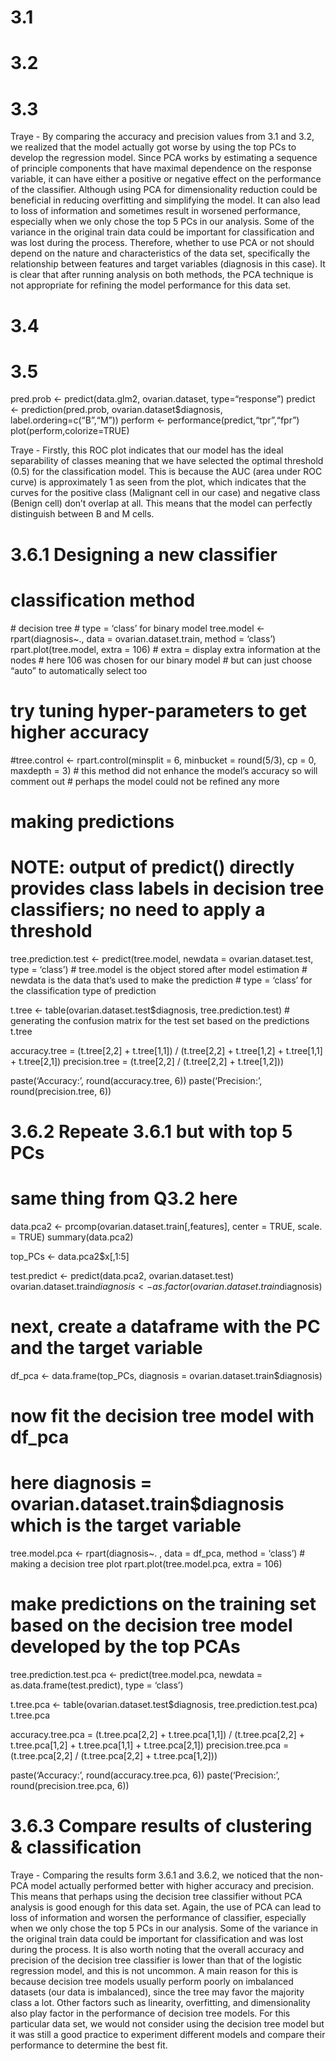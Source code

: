 # 3.1

# 3.2 

# 3.3
Traye - By comparing the accuracy and precision values from 3.1 and 3.2, we realized that the model actually got worse by using the top PCs to develop the regression model. Since PCA works by estimating a sequence of principle components that have maximal dependence on the response variable, it can have either a positive or negative effect on the performance of the classifier. Although using PCA for dimensionality reduction could be beneficial in reducing overfitting and simplifying the model. It can also lead to loss of information and sometimes result in worsened performance, especially when we only chose the top 5 PCs in our analysis. Some of the variance in the original train data could be important for classification and was lost during the process. Therefore, whether to use PCA or not should depend on the nature and characteristics of the data set, specifically the relationship between features and target variables (diagnosis in this case). It is clear that after running analysis on both methods, the PCA technique is not appropriate for refining the model performance for this data set. 

# 3.4

# 3.5
pred.prob <- predict(data.glm2, ovarian.dataset, type="response")
predict <- prediction(pred.prob, ovarian.dataset$diagnosis, label.ordering=c("B","M"))
perform <- performance(predict,"tpr","fpr")
plot(perform,colorize=TRUE)

Traye - Firstly, this ROC plot indicates that our model has the ideal separability of classes meaning that we have selected the optimal threshold (0.5) for the classification model. This is because the AUC (area under ROC curve) is approximately 1 as seen from the plot, which indicates that the curves for the positive class (Malignant cell in our case) and negative class (Benign cell) don't overlap at all. This means that the model can perfectly distinguish between B and M cells.

# 3.6.1 Designing a new classifier
# classification method 
  # decision tree
  # type = 'class' for binary model 
tree.model <- rpart(diagnosis~., data = ovarian.dataset.train, method = 'class')
rpart.plot(tree.model, extra = 106)
# extra = display extra information at the nodes
# here 106 was chosen for our binary model
# but can just choose "auto" to automatically select too

# try tuning hyper-parameters to get higher accuracy
#tree.control <- rpart.control(minsplit = 6, minbucket = round(5/3), cp = 0, maxdepth = 3)
  # this method did not enhance the model's accuracy so will comment out 
  # perhaps the model could not be refined any more

# making predictions
# NOTE: output of predict() directly provides class labels in decision tree classifiers; no need to apply a threshold
tree.prediction.test <- predict(tree.model, newdata = ovarian.dataset.test, type = 'class')
  # tree.model is the object stored after model estimation 
  # newdata is the data that's used to make the prediction 
  # type = 'class' for the classification type of prediction 

t.tree <- table(ovarian.dataset.test$diagnosis, tree.prediction.test)
  # generating the confusion matrix for the test set based on the predictions
t.tree

accuracy.tree = (t.tree[2,2] + t.tree[1,1]) / (t.tree[2,2] + t.tree[1,2] + t.tree[1,1] + t.tree[2,1])
precision.tree = (t.tree[2,2] / (t.tree[2,2] + t.tree[1,2]))

paste('Accuracy: ', round(accuracy.tree, 6))
paste('Precision: ', round(precision.tree, 6)) 

# 3.6.2 Repeate 3.6.1 but with top 5 PCs
# same thing from Q3.2 here
data.pca2 <- prcomp(ovarian.dataset.train[,features], center = TRUE, scale. = TRUE)
summary(data.pca2)

top_PCs <- data.pca2$x[,1:5]

test.predict <- predict(data.pca2, ovarian.dataset.test)
ovarian.dataset.train$diagnosis <- as.factor(ovarian.dataset.train$diagnosis)

# next, create a dataframe with the PC and the target variable 
df_pca <- data.frame(top_PCs, diagnosis = ovarian.dataset.train$diagnosis)


# now fit the decision tree model with df_pca
# here diagnosis = ovarian.dataset.train$diagnosis which is the target variable  
tree.model.pca <- rpart(diagnosis~. , data = df_pca, method = 'class')
# making a decision tree plot
rpart.plot(tree.model.pca, extra = 106)


# make predictions on the training set based on the decision tree model developed by the top PCAs
tree.prediction.test.pca <- predict(tree.model.pca, newdata = as.data.frame(test.predict), type = 'class')

t.tree.pca <- table(ovarian.dataset.test$diagnosis, tree.prediction.test.pca)
t.tree.pca

accuracy.tree.pca = (t.tree.pca[2,2] + t.tree.pca[1,1]) / (t.tree.pca[2,2] + t.tree.pca[1,2] + t.tree.pca[1,1] + t.tree.pca[2,1])
precision.tree.pca = (t.tree.pca[2,2] / (t.tree.pca[2,2] + t.tree.pca[1,2]))

paste('Accuracy: ', round(accuracy.tree.pca, 6))
paste('Precision: ', round(precision.tree.pca, 6)) 

# 3.6.3 Compare results of clustering & classification
Traye - Comparing the results form 3.6.1 and 3.6.2, we noticed that the non-PCA model actually performed better with higher accuracy and precision. This means that perhaps using the decision tree classifier without PCA analysis is good enough for this data set. Again, the use of PCA can lead to loss of information and worsen the performance of classifier, especially when we only chose the top 5 PCs in our analysis. Some of the variance in the original train data could be important for classification and was lost during the process. It is also worth noting that the overall accuracy and precision of the decision tree classifier is lower than that of the logistic regression model, and this is not uncommon. A main reason for this is because decision tree models usually perform poorly on imbalanced datasets (our data is imbalanced), since the tree may favor the majority class a lot. Other factors such as linearity, overfitting, and dimensionality also play factor in the performance of decision tree models. For this particular data set, we would not consider using the decision tree model but it was still a good practice to experiment different models and compare their performance to determine the best fit.  

